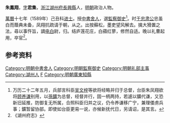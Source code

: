 {{noteTA
|1=zh-hans:于; zh-hant:于;
|2=于
}}
'''朱鳳翔'''，[[表字|字]]'''君集'''，[[浙江|浙江]][[湖州府|湖州府]][[長興縣|長興縣]]人，[[明朝|明朝]]政治人物。

[[萬曆|萬曆]]十七年（1589年）己丑科[[进士|进士]]。授[[中書舍人|中書舍人]]，選[[監察御史|監察御史]]<ref>万历二十二年五月，兵部言科臣[[吴文梓|吴文梓]]等欲将经略并归于总督，台臣朱凤翔欲将[[顾养谦|顾养谦]]别用，以[[孫鑛|孫鑛]]为总督，经督并行，固一柄两持，若遽以鑛代谦，又恐新旧延推，防御复无所属，合照科臣归并之议，仍令养谦移广宁，兼理倭虏兵事；鑛暂留协部。即使如台臣更易一说，亦候新抚代日，另请诏，是其言。</ref>。时[[于谦|于忠肃公]]忠虽白而蔭典未备，凤翔抗疏请于朝，从之。出按蘇松，墨吏望风解去。擒大猾置之法，尋以事忤旨，謫[[电白|电白]]尉，归。结庐莲花庄，白蘋红蓼，修然自适。晚以礼曹起用，卒官<ref>《湖州府志》</ref>。

==参考资料==
{{reflist}}

{{明朝人物小作品}}
{{萬曆十七年己丑科殿試金榜}}
{{DEFAULTSORT:Zhu朱}}

[[Category:明朝中書舍人|Category:明朝中書舍人]]
[[Category:明朝監察御史|Category:明朝監察御史]]
[[Category:明朝礼部主事|Category:明朝礼部主事]]
[[Category:湖州人|Category:湖州人]]
[[Category:朱姓|F]]
[[Category:明朝廣東知縣|Category:明朝廣東知縣]]
